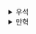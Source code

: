 <details>
  <summary>우석</summary>
  # 계층형 설계 1

## 계층형 설계란?
- 계층형 설계는 소프트웨어를 계층으로 구성하는 기술
- 각 계층의 함수는 바로 아래 계층의 함수로 구성된다.
- 다음과 같은 계층들이 생길 수 있다.
  - Layer 1: 비즈니스 규칙
  - Layer 2: 장바구니를 위한 동작들
  - Layer 3: 카피-온-라이트
  - Layer 4: 언어에서 지원하는 배열 관련 기능
- 단, 각 계층을 나누는 절대적인 기준은 없다.

## 계층형 설계 패턴
- 계층형 설계에는 크게 4가지 패턴이 존재한다.
  - 직접 구현: 함수 시그니처가 나타내는 문제를 함수 본문에서 적절한 구체화 수준으로 해결한다.
  - 추상화 벽: 호출 그래프에 특정 계층은 세부 구현은 감추고 인터페이스만 제공하여 고수준의 추상화 단계만 생각해도 되도록 돕는다.
  - 작은 인터페이스: 비즈니스 개념을 나타내는 중요한 인터페이스를 작고 강력하게 구성하려고 노력한다.
  - 편리한 계층: 각 계층은 비즈니스 문제를 잘 풀 수 있도록 구현해야 하고 도움이 될 때 시간을 투자해야 한다.

## 패턴 1: 직접 구현
- 직접 구현 패턴은 함수의 구현부가 적절한 계층의 함수를 호출하여 해결할 수 있도록 구성하는 것
- 상위 계층을 호출해서는 안 되고, 계층을 너무 많이 건너 뛰어 아래 계층을 호출하는 것도 지양해야 한다.
- 그 이유는 계층을 올라갈 수록 여러 문제가 해결된 함수를 사용하여 해당 계층에서 고민하는 문제를 줄여 개발에 편리한 구조를 만들기 위함이라 이해했다.
- 이를 위해서 같은 계층에 있는 함수는 같은 목적을 가져야 한다
<br></br>

```js
function isInCart(cart, name) {
  for (var i = 0; i < cart.length; i++) {
    if (cart[i].name === name) {
      return true;
    }
  }
  
  return false;
}

function indexOfItem(cart, name) {
  for (var i = 0; i < cart.length; i++) {
    if (cart[i].name === name) {
      return i;
    }
  } 
  
  return null;
}
```
- 위 2개의 메서드는 각기 다른 계층에 존재하는 메서드이다.
- isInCart는 장바구니를 위한 동작들이 정의된 계층이고, indexOfItem은 일종의 배열의 기능을 제공하는 계층으로 isInCart가 더 높은 계층에 위치한다.
- 하지만 위 구조를 보면 isInCart는 바로 아래 계층을 건너 뛰고 언어에서 지원하는 기능을 직접 호출하고 있다.

<br></br>

```js
function isInCart(cart, name) {
  return indexOfItem(cart, name) !== null
}
```
- 위와 같이 정의하면 계층들이 모두 바로 아래 계층을 호출하는 구조가 된다.
- 또한 장바구니를 위한 동작인 isInCart를 구현하며 배열과 관련된 구현 로직을 고민하지 않아도 되기 때문에 개발 생산성이 더 높아질 것을 기대할 수 있다.

## 직접 구현 패턴의 장/단점 및 생각
- 함수를 읽을 때 알아야 할 구체화 로직의 범위가 제한되기 때문에 가독성 측면에서 뛰어나다. (단, 바로 아래 계층의 인터페이스를 기준으로 로직을 파악하면 된다.)
- 추가적인 도구로 호출 그래프를 활용하여 계층과 함수 관계를 쉽게 파악할 수 있고 계층 기준으로 파악하며 리팩토링의 단서를 찾을 수도 있다.
- 직접 구현 패턴을 사용하면 더 일반적인 함수를 만들도록 노력하게 되고 이는 함수의 재사용성 측면에서 장점을 가질 수 있다.
- 단, 계층 자체가 복잡성의 일부가 될 수 있을 것 같다. 업무에 적용해보기 위해서는 계층에 대한 정의와 프로젝트에 적용할 계층에 정의를 모두가 숙지하고 있어야 할 것 같다.

</details><details>
  <summary>만혁</summary>
  # 계층형 설계 1


## 계층형 설계란 무엇인가?
## 설계 감각을 키우기
#### 전문가의 저주

전문가는 본인의 전문 분야를 잘 알지만, 설명은 잘 못하는 것으로 악명 높다


#### 계층형 설계 감각을 키우기 위한 입력

## 계층형 설계 패턴

1. 직접 구현
  - 너무 구체적이라면 코드에서 나는 냄새
2. 추상화 벽
  - 인터페이스를 사용해 코드를 만들면 높은 차원으로 생각할 수 있다.
  - 고수준의 추상화 단계만 생각하면 되기 때문에 두뇌 용량의 한계를 극복할 수 있다.
3. 작은 인터페이스
  - 중요한 인터페이스는 작고 강력한 동작으로 구성하는 것이 좋다.
4. 편리한 계층
  - 코드와 코드가 속한 추상화 꼐층은 작업할때 편리해야 한다.



### 패턴 1 : 직접 구현

```js
// as-is
function freeTieClip(cart) {
    // ...
    for(const i=0; i<cart.length; i++) {
        const item = cart[i];
        if (item.name === "tie") {
            hasTie = true;
        }
        if (item.name === "tie clip") {
            hasTieClip = true;
        }
    }
    // ...   
}

function isInCart(cart, name) {
    for (const i=0; i<cart.length; i++) {
        if (cart[i].name === name) {
            return true;
        }
    }
    return false;
}

// to-be
function freeTieClip(cart) {
    const hasTie = isInCart(cart, "tie");
    const hasTieClip = isInCart(cart, "tie cilp");
}
```

</details>